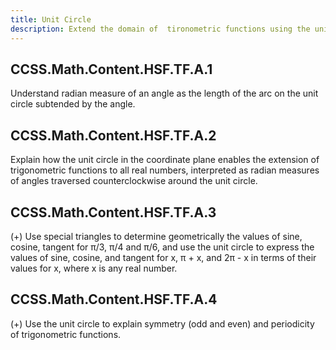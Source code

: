 ```yaml
---
title: Unit Circle
description: Extend the domain of  tironometric functions using the unit circle
---
```


## CCSS.Math.Content.HSF.TF.A.1

Understand radian measure of an angle as the length of the arc on the unit circle subtended by the angle.

## CCSS.Math.Content.HSF.TF.A.2

Explain how the unit circle in the coordinate plane enables the extension of trigonometric functions to all real numbers, interpreted as radian measures of angles traversed counterclockwise around the unit circle.

## CCSS.Math.Content.HSF.TF.A.3

(+) Use special triangles to determine geometrically the values of sine, cosine, tangent for π/3, π/4 and π/6, and use the unit circle to express the values of sine, cosine, and tangent for x, π + x, and 2π - x in terms of their values for x, where x is any real number.

## CCSS.Math.Content.HSF.TF.A.4

(+) Use the unit circle to explain symmetry (odd and even) and periodicity of trigonometric functions.
